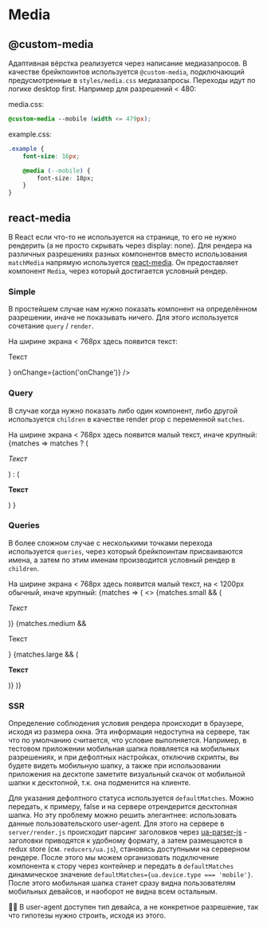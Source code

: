 
<Meta title="Styleguide / Media" decorators={[centeredDecorator]} />

# Media

## @custom-media

Адаптивная вёрстка реализуется через написание медиазапросов. В качестве брейкпоинтов используется `@custom-media`, подключающий предусмотренные в `styles/media.css` медиазапросы. Переходы идут по логике desktop first. Например для разрешений < 480:

media.css:

```css
@custom-media --mobile (width <= 479px);
```

example.css:

```css
.example {
    font-size: 16px;

    @media (--mobile) {
        font-size: 18px;
    }
}
```

## react-media

В React если что-то не используется на странице, то его не нужно рендерить (а не просто скрывать через display: none). Для рендера на различных разрешениях разных компонентов вместо использования `matchMedia` напрямую используется [react-media](https://github.com/ReactTraining/react-media). Он предоставляет компонент `Media`, через который достигается условный рендер.

### Simple

В простейшем случае нам нужно показать компонент на определённом разрешении, иначе не показывать ничего. Для этого используется сочетание `query` / `render`.

<Canvas>
    <Story name="simple">
        <div>
            На ширине экрана &lt; 768px здесь появится текст:
            <Media query={{ maxWidth: 767 }} render={() => <p>Текст</p>} onChange={action('onChange')} />
        </div>
    </Story>
</Canvas>

### Query

В случае когда нужно показать либо один компонент, либо другой используется `children` в качестве render prop с переменной `matches`.

<Canvas>
    <Story name="query">
        <div>
            На ширине экрана &lt; 768px здесь появится малый текст, иначе крупный:
            <Media query={{ maxWidth: 767 }} onChange={action('onChange')}>
                {matches =>
                    matches ? (
                        <p style={{ fontSize: '12px' }}>
                            <em>Текст</em>
                        </p>
                    ) : (
                        <p style={{ fontSize: '24px' }}>
                            <strong>Текст</strong>
                        </p>
                    )
                }
            </Media>
        </div>
    </Story>
</Canvas>

### Queries

В более сложном случае с несколькими точками перехода используется `queries`, через который брейкпоинтам присваиваются имена, а затем по этим именам производится условный рендер в `children`.

<Canvas>
    <Story name="queries">
        <div>
            На ширине экрана &lt; 768px здесь появится малый текст, на &lt; 1200px обычный, иначе крупный:
            <Media
                queries={{
                    small: { maxWidth: 767 },
                    medium: { minWidth: 768, maxWidth: 1199 },
                    large: { minWidth: 1200 },
                }}
                onChange={action('onChange')}
            >
                {matches => (
                    <>
                        {matches.small && (
                            <p style={{ fontSize: '12px' }}>
                                <em>Текст</em>
                            </p>
                        )}
                        {matches.medium && <p>Текст</p>}
                        {matches.large && (
                            <p style={{ fontSize: '24px' }}>
                                <strong>Текст</strong>
                            </p>
                        )}
                    </>
                )}
            </Media>
        </div>
    </Story>
</Canvas>

### SSR

Определение соблюдения условия рендера происходит в браузере, исходя из размера окна. Эта информация недоступна на сервере, так что по умолчанию считается, что условие выполняется. Например, в тестовом приложении мобильная шапка появляется на мобильных разрешениях, и при дефолтных настройках, отключив скрипты, вы будете видеть мобильную шапку, а также при использовании приложения на десктопе заметите визуальный скачок от мобильной шапки к десктопной, т.к. она подменится на клиенте.

Для указания дефолтного статуса используется `defaultMatches`. Можно передать, к примеру, false и на сервере отрендерится десктопная шапка. Но эту проблему можно решить элегантнее: использовать данные пользовательского user-agent. Для этого на сервере в `server/render.js` происходит парсинг заголовков через [ua-parser-js](https://github.com/faisalman/ua-parser-js) - заголовки приводятся к удобному формату, а затем размещаются в redux store (см. `reducers/ua.js`), становясь доступными на серверном рендере. После этого мы можем организовать подключение компонента к стору через контейнер и передать в `defaultMatches` динамическое значение `defaultMatches={ua.device.type === 'mobile'}`. После этого мобильная шапка станет сразу видна пользователям мобильных девайсов, и наоборот не видна всем остальным.

☝🏿 В user-agent доступен тип девайса, а не конкретное разрешение, так что гипотезы нужно строить, исходя из этого.
